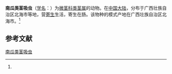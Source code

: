 {{Speciesbox
| name = 南瓜类茎吸虫
| status = 
| status_system = 
| image = 
| genus = Microphalloides
| species = peponis
| authority = (Ke, 1978)<ref name='id10174'>{{cite web| url =http://www.bioinfo.cn/db05/BjdwSpecies.php?action=view&id=10174| title =南瓜类茎吸虫| work =《中国动物物种编目数据库》| publisher =中国科学院微生物研究所| author =中国科学院动物研究所| accessdate =2009-04-16| deadurl =yes| archiveurl =https://web.archive.org/web/20160305023656/http://www.bioinfo.cn/db05/BjdwSpecies.php?action=view&id=10174| archivedate =2016-03-05}}</ref>
}}

'''南瓜类茎吸虫'''（[[学名|学名]]：{{lang|la|''Microphalloides peponis''}}）为[[微茎科|微茎科]][[类茎属|类茎属]]的动物。在[[中国大陆|中国大陆]]，分布于广西壮族自治区北海市等地，营[[寄生|寄生]]生活，寄生在肠。该物种的模式产地在广西壮族自治区北海市。<ref name='id10174'/>

== 参考文献 ==
{{reflist}}

{{Wikispecies|Microphalloides peponis}}
{{Taxonbar|from=Q10908728}}

[[Category:类茎属|南瓜类茎吸虫]]


{{吸虫小作品}}